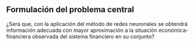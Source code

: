 
## Formulación del problema central

¿Será que, con la aplicación del método de redes neuronales se obtendrá información adecuada con mayor aproximación a la situación económica-financiera observada del sistema financiero en su conjunto?
